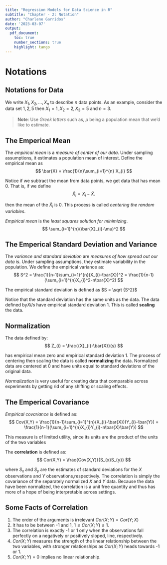 ---
title: "Regression Models for Data Science in R"
subtitle: "Chapter - 2: Notation"
author: "Charlene Garridos"
date: '2023-03-07'
output: 
  pdf_document:
    toc: true
    number_sections: true
    highlight: tango
---

# Notations

## Notations for Data

We write $X_{1}, X_{2},\ldots,X_{n}$ to describe $n$ data points. As an example, consider the data set ${1,2,5}$ then $X_{1} = 1, X_{2} = 2, X_{3} = 5$ and $n=3$.

>**Note**: Use *Greek letters* such as, $\mu$ being a population mean that we’d like to estimate.

## The Emperical Mean 

The *empirical mean* is a *measure of center of our data*. Under sampling assumptions, it estimates a population mean of interest. Define the empirical mean as
$$
\bar{X} = \frac{1}{n}\sum_{i=1}^{n} X_{i}
$$

Notice if we subtract the mean from data points, we get data that has mean 0. That is, if we define
$$
\bar{X}_{i} = X_{i}-\bar{X}.
$$

then the mean of the $\tilde{X}_{i}$ is 0. This process is called *centering the random variables*. 

*Empirical mean* is the *least squares solution for minimizing*.
$$
\sum_{i=1}^{n}(\bar{X}_{i}-\mu)^2
$$

## The Emperical Standard Deviation and Variance

The *variance and standard deviation* are *measures of how spread out our data is*. Under sampling assumptions, they estimate variability in the population. We define the empirical variance as:
$$
S^2 = \frac{1}{n-1}\sum_{i=1}^{n}(X_{i}-\bar{X})^2 = \frac{1}{n-1}(\sum_{i=1}^{n}X_{i}^2-n\bar{X}^2)
$$

The empirical standard deviation is defined as $S = \sqrt {S^2}$

Notice that the standard deviation has the same units as the data. The data defined by$Xi/s$ have empirical standard deviation 1. This is called **scaling** the data.

## Normalization

The data defined by:
$$
Z_{i} = \frac{{X}_{i}-\bar{X}}{s}
$$

has empirical mean zero and empirical standard deviation 1. The process of centering then scaling the data is called **normalizing** the data. Normalized data are centered at 0 and have units equal to standard deviations of the original data.

*Normalization* is very useful for creating data that comparable across experiments by getting rid of any shifting or scaling effects.

## The Emperical Covariance

*Empirical covariance* is defined as:
$$
Cov(X,Y) = \frac{1}{n-1}\sum_{i=1}^{n}(X_{i}-\bar{X})(Y_{i}-\bar{Y}) = \frac{1}{n-1}(\sum_{i=1}^{n}X_{i}Y_{i}-n\bar{X}\bar{Y})
$$

This measure is of limited utility, since its units are the product of the units of the two variables

The **correlation** is defined as:
$$
Cor(X,Y) = \frac{Cov(X,Y)}{S_{x}S_{y}}
$$

where $S_{x}$ and $S_{y}$ are the estimates of standard deviations for the $X$ observations and $Y$ observations,respectively. The correlation is simply the covariance of the separately normalized $X$ and $Y$ data. Because the data have been normalized, the correlation is a unit free quantity and thus has more of a hope of being interpretable across settings.

## Some Facts of Correlation

1. The order of the arguments is irrelevant $Cor(X; Y ) = Cor(Y;X)$ 
2. It has to be between -1 and 1, $1\leq Cor(X; Y )\leq1$. 
3. The correlation is exactly -1 or 1 only when the observations fall perfectly on a negatively or positively sloped, line, respectively. 
4. $Cor(X; Y )$ measures the strength of the linear relationship between the two variables, with stronger relationships as $Cor(X; Y )$ heads towards -1 or 1.
5. $Cor(X; Y )$ = 0 implies no linear relationship.






